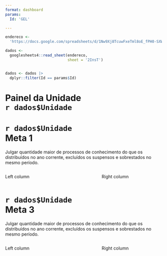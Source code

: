 ```yaml
---
format: dashboard
params:
  Id: 'GEL'

---
```



```r
endereco <-
  'https://docs.google.com/spreadsheets/d/1Nw9Xj8TcuwFxeTml8oE_fPH0-SXWjRQzOCJsP_t1sms/edit#gid=0'

dados <-
  googlesheets4::read_sheet(endereco,
                            sheet = '2InsT')


dados <- dados |> 
  dplyr::filter(Id == params$Id)

```


# Painel da Unidade <br> `r dados$Unidade` {background-image='imagens/0.painel.unidade.png' background-opacity='.3'}


# `r dados$Unidade` <br> Meta 1 {background-image='imagens/4.modelo.png'}
::: {.texto}
Julgar quantidade maior de processos de conhecimento do que os distribuídos no ano corrente, excluídos os suspensos e sobrestados no mesmo período.
:::

:::: {.columns}
::: {.column width=60%}
Left column
:::
::: {.column width=40%}
Right column
:::
::::

# `r dados$Unidade` <br> Meta 3 {background-image='imagens/4.modelo.png'}
::: {.texto}
Julgar quantidade maior de processos de conhecimento do que os distribuídos no ano corrente, excluídos os suspensos e sobrestados no mesmo período.
:::

:::: {.columns}
::: {.column width=60%}
Left column
:::
::: {.column width=40%}
Right column
:::
::::